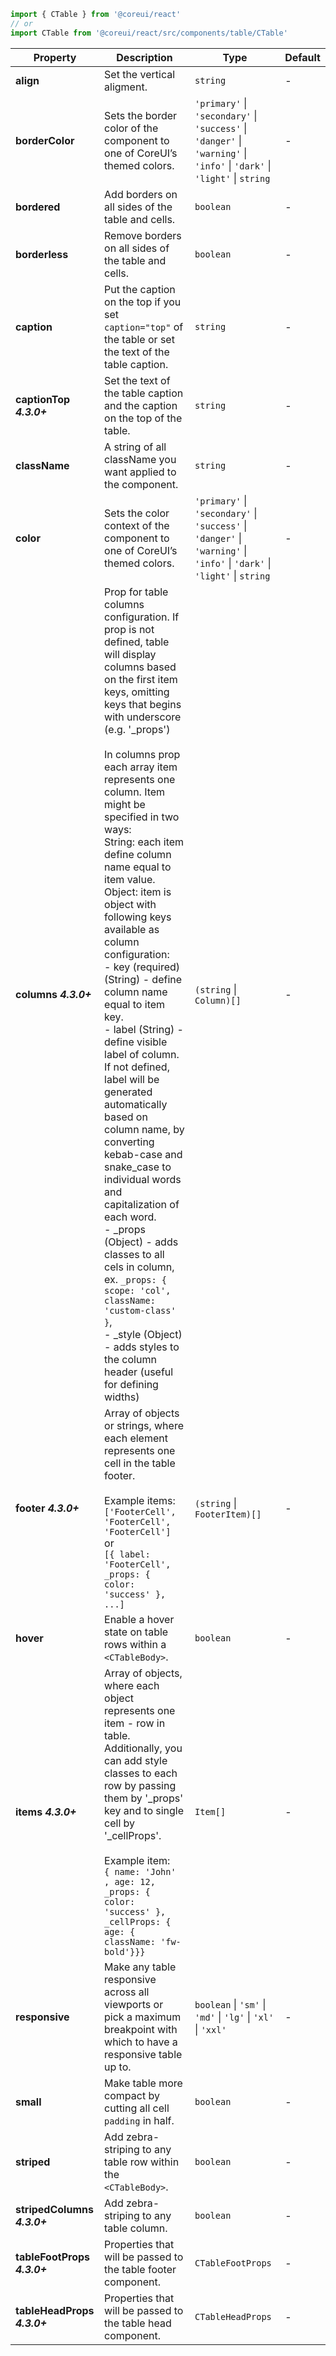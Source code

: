 
```jsx
import { CTable } from '@coreui/react'
// or
import CTable from '@coreui/react/src/components/table/CTable'
```

| Property | Description | Type | Default |
| --- | --- | --- | --- |
| **align** | Set the vertical aligment. | `string` | - |
| **borderColor** | Sets the border color of the component to one of CoreUI’s themed colors. | `'primary'` \| `'secondary'` \| `'success'` \| `'danger'` \| `'warning'` \| `'info'` \| `'dark'` \| `'light'` \| `string` | - |
| **bordered** | Add borders on all sides of the table and cells. | `boolean` | - |
| **borderless** | Remove borders on all sides of the table and cells. | `boolean` | - |
| **caption** | Put the caption on the top if you set `caption="top"` of the table or set the text of the table caption. | `string` | - |
| **captionTop** **_4.3.0+_** | Set the text of the table caption and the caption on the top of the table. | `string` | - |
| **className** | A string of all className you want applied to the component. | `string` | - |
| **color** | Sets the color context of the component to one of CoreUI’s themed colors. | `'primary'` \| `'secondary'` \| `'success'` \| `'danger'` \| `'warning'` \| `'info'` \| `'dark'` \| `'light'` \| `string` | - |
| **columns** **_4.3.0+_** | Prop for table columns configuration. If prop is not defined, table will display columns based on the first item keys, omitting keys that begins with underscore (e.g. '_props')<br/><br/>In columns prop each array item represents one column. Item might be specified in two ways:<br/>String: each item define column name equal to item value.<br/>Object: item is object with following keys available as column configuration:<br/>- key (required)(String) - define column name equal to item key.<br/>- label (String) - define visible label of column. If not defined, label will be generated automatically based on column name, by converting kebab-case and snake_case to individual words and capitalization of each word.<br/>- _props (Object) - adds classes to all cels in column, ex. `_props: { scope: 'col', className: 'custom-class' }`,<br/>- _style (Object) - adds styles to the column header (useful for defining widths) | `(string` \| `Column)[]` | - |
| **footer** **_4.3.0+_** | Array of objects or strings, where each element represents one cell in the table footer.<br/><br/>Example items:<br/>`['FooterCell', 'FooterCell', 'FooterCell']`<br/>or<br/>`[{ label: 'FooterCell', _props: { color: 'success' }, ...]` | `(string` \| `FooterItem)[]` | - |
| **hover** | Enable a hover state on table rows within a `<CTableBody>`. | `boolean` | - |
| **items** **_4.3.0+_** | Array of objects, where each object represents one item - row in table. Additionally, you can add style classes to each row by passing them by '_props' key and to single cell by '_cellProps'.<br/><br/>Example item:<br/>`{ name: 'John' , age: 12, _props: { color: 'success' }, _cellProps: { age: { className: 'fw-bold'}}}` | `Item[]` | - |
| **responsive** | Make any table responsive across all viewports or pick a maximum breakpoint with which to have a responsive table up to. | `boolean` \| `'sm'` \| `'md'` \| `'lg'` \| `'xl'` \| `'xxl'` | - |
| **small** | Make table more compact by cutting all cell `padding` in half. | `boolean` | - |
| **striped** | Add zebra-striping to any table row within the `<CTableBody>`. | `boolean` | - |
| **stripedColumns** **_4.3.0+_** | Add zebra-striping to any table column. | `boolean` | - |
| **tableFootProps** **_4.3.0+_** | Properties that will be passed to the table footer component. | `CTableFootProps` | - |
| **tableHeadProps** **_4.3.0+_** | Properties that will be passed to the table head component. | `CTableHeadProps` | - |
